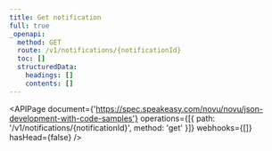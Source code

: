 ```yaml
---
title: Get notification
full: true
_openapi:
  method: GET
  route: /v1/notifications/{notificationId}
  toc: []
  structuredData:
    headings: []
    contents: []
---
```


<APIPage
  document={'https://spec.speakeasy.com/novu/novu/json-development-with-code-samples'}
  operations={[{ path: '/v1/notifications/{notificationId}', method: 'get' }]}
  webhooks={[]}
  hasHead={false}
/>
